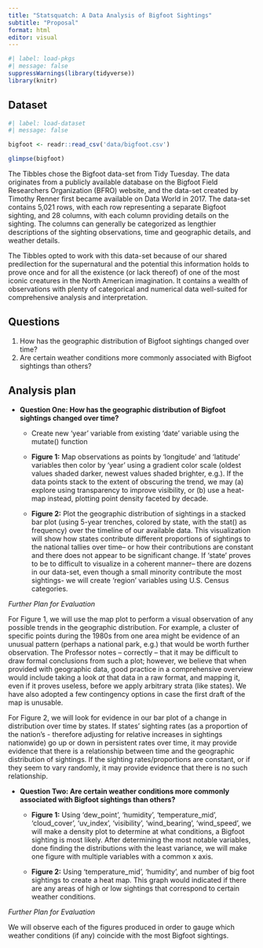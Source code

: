 ```yaml
---
title: "Statsquatch: A Data Analysis of Bigfoot Sightings"
subtitle: "Proposal"
format: html
editor: visual
---
```


```r
#| label: load-pkgs
#| message: false
suppressWarnings(library(tidyverse))
library(knitr)
```

## Dataset

```r
#| label: load-dataset
#| message: false

bigfoot <- readr::read_csv('data/bigfoot.csv')

glimpse(bigfoot)
```

The Tibbles chose the Bigfoot data-set from Tidy Tuesday. The data originates from a publicly available database on the Bigfoot Field Researchers Organization (BFRO) website, and the data-set created by Timothy Renner first became available on Data World in 2017. The data-set contains 5,021 rows, with each row representing a separate Bigfoot sighting, and 28 columns, with each column providing details on the sighting. The columns can generally be categorized as lengthier descriptions of the sighting observations, time and geographic details, and weather details.

The Tibbles opted to work with this data-set because of our shared predilection for the supernatural and the potential this information holds to prove once and for all the existence (or lack thereof) of one of the most iconic creatures in the North American imagination. It contains a wealth of observations with plenty of categorical and numerical data well-suited for comprehensive analysis and interpretation.

## Questions

1.  How has the geographic distribution of Bigfoot sightings changed over time?
2.  Are certain weather conditions more commonly associated with Bigfoot sightings than others?

## Analysis plan

-   **Question One: How has the geographic distribution of Bigfoot sightings changed over time?**
    -   Create new 'year' variable from existing 'date' variable using the mutate() function

    -   **Figure 1:** Map observations as points by 'longitude' and 'latitude' variables then color by 'year' using a gradient color scale (oldest values shaded darker, newest values shaded brighter, e.g.). If the data points stack to the extent of obscuring the trend, we may (a) explore using transparency to improve visibility, or (b) use a heat-map instead, plotting point density faceted by decade.

    -   **Figure 2:** Plot the geographic distribution of sightings in a stacked bar plot (using 5-year trenches, colored by state, with the stat() as frequency) over the timeline of our available data. This visualization will show how states contribute different proportions of sightings to the national tallies over time-- or how their contributions are constant and there does not appear to be significant change. If 'state' proves to be to difficult to visualize in a coherent manner-- there are dozens in our data-set, even though a small minority contribute the most sightings- we will create 'region' variables using U.S. Census categories.

*Further Plan for Evaluation*

For Figure 1, we will use the map plot to perform a visual observation of any possible trends in the geographic distribution. For example, a cluster of specific points during the 1980s from one area might be evidence of an unusual pattern (perhaps a national park, e.g.) that would be worth further observation. The Professor notes -- correctly -- that it may be difficult to draw formal conclusions from such a plot; however, we believe that when provided with geographic data, good practice in a comprehensive overview would include taking a look *at* that data in a raw format, and mapping it, even if it proves useless, before we apply arbitrary strata (like states). We have also adopted a few contingency options in case the first draft of the map is unusable.

For Figure 2, we will look for evidence in our bar plot of a change in distribution over time by states. If states' sighting rates (as a proportion of the nation's - therefore adjusting for relative increases in sightings nationwide) go up or down in persistent rates over time, it may provide evidence that there is a relationship between time and the geographic distribution of sightings. If the sighting rates/proportions are constant, or if they seem to vary randomly, it may provide evidence that there is no such relationship.

-   **Question Two: Are certain weather conditions more commonly associated with Bigfoot sightings than others?**

    -   **Figure 1:** Using 'dew_point', 'humidity', 'temperature_mid', 'cloud_cover', 'uv_index', 'visibility', 'wind_bearing', 'wind_speed', we will make a density plot to determine at what conditions, a Bigfoot sighting is most likely. After determining the most notable variables, done finding the distributions with the least variance, we will make one figure with multiple variables with a common x axis.

    -   **Figure 2:** Using 'temperature_mid', 'humidity', and number of big foot sightings to create a heat map. This graph would indicated if there are any areas of high or low sightings that correspond to certain weather conditions.

*Further Plan for Evaluation*

We will observe each of the figures produced in order to gauge which weather conditions (if any) coincide with the most Bigfoot sightings.
